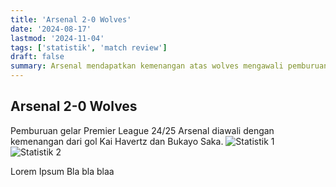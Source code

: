 ```yaml
---
title: 'Arsenal 2-0 Wolves'
date: '2024-08-17'
lastmod: '2024-11-04'
tags: ['statistik', 'match review']
draft: false
summary: Arsenal mendapatkan kemenangan atas wolves mengawali pemburuan gelar Premier League 2024/25 dengan baik.
---
```


## Arsenal 2-0 Wolves

Pemburuan gelar Premier League 24/25 Arsenal diawali dengan kemenangan dari gol Kai Havertz dan Bukayo Saka.
![Statistik 1](/static/images/arsenal-2-0-wolves-1.jpeg)
![Statistik 2](/static/images/arsenal-2-0-wolves-2.jpeg)

<Pitch />

Lorem Ipsum Bla bla blaa